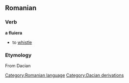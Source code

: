 == Romanian ==
=== Verb ===
'''a fluiera'''

* to [[whistle]]

=== Etymology ===
From Dacian

[[Category:Romanian language]]
[[Category:Dacian derivations]]